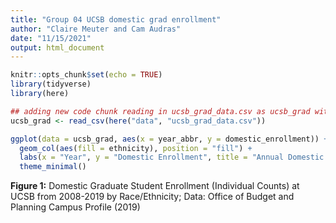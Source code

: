 ```yaml
---
title: "Group 04 UCSB domestic grad enrollment"
author: "Claire Meuter and Cam Audras"
date: "11/15/2021"
output: html_document
---
```


```r
knitr::opts_chunk$set(echo = TRUE)
library(tidyverse)
library(here)
```

```r
## adding new code chunk reading in ucsb_grad_data.csv as ucsb_grad with relative file path -cm
ucsb_grad <- read_csv(here("data", "ucsb_grad_data.csv"))
```

```r
ggplot(data = ucsb_grad, aes(x = year_abbr, y = domestic_enrollment)) +
  geom_col(aes(fill = ethnicity), position = "fill") + 
  labs(x = "Year", y = "Domestic Enrollment", title = "Annual Domestic Enrollment by Ethnicity") +
  theme_minimal()
```

**Figure 1:** Domestic Graduate Student Enrollment (Individual Counts) at UCSB from 2008-2019 by Race/Ethnicity; Data: Office of Budget and Planning Campus Profile (2019)

